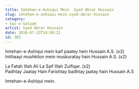 ```yaml
---
title: Imtehan-e-Ashiqui Mein  Syed Abrar Hussain
slug: imtehan-e-ashiqui-mein-syed-abrar-hussain
category: 
- Soz-o-Salaam
artist: Syed Abrar Hussain
date: 2016-07-23T14:20:21
id: 303
---
```


<p>Imtehan-e-Ashiqui mein kaif paatey hein Hussain A.S. (x2)<br />
Intihaayi mushkilon mein muskuratay hain Hussain A.S. (x2)</p>
<div class="text_exposed_show">
<p>La Fatah Illah Ali La Saif Illah Zulfiqar. (x2)<br />
Padhtay Jaatay Hain Farishtay badhtay jaatay hain Hussain A.S</p>
<p>Imtehan-e-Ashiqui mein.</p>
</div>